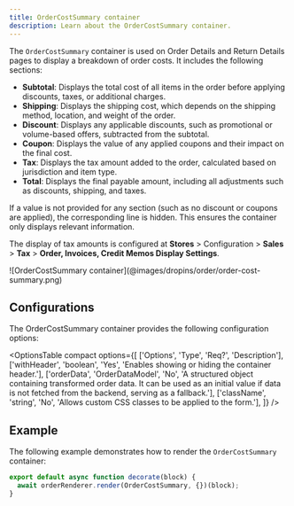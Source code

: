 ```yaml
---
title: OrderCostSummary container
description: Learn about the OrderCostSummary container.
---
```



The `OrderCostSummary` container is used on Order Details and Return Details pages to display a breakdown of order costs. It includes the following sections:

- **Subtotal**: Displays the total cost of all items in the order before applying discounts, taxes, or additional charges.
- **Shipping**: Displays the shipping cost, which depends on the shipping method, location, and weight of the order.
- **Discount**: Displays any applicable discounts, such as promotional or volume-based offers, subtracted from the subtotal.
- **Coupon**: Displays the value of any applied coupons and their impact on the final cost.
- **Tax**: Displays the tax amount added to the order, calculated based on jurisdiction and item type.
- **Total**: Displays the final payable amount, including all adjustments such as discounts, shipping, and taxes.

If a value is not provided for any section (such as no discount or coupons are applied), the corresponding line is hidden. This ensures the container only displays relevant information.

The display of tax amounts is configured at **Stores** > Configuration > **Sales** > **Tax** > **Order, Invoices, Credit Memos Display Settings**.

<Diagram caption="OrderCostSummary container">
  ![OrderCostSummary  container](@images/dropins/order/order-cost-summary.png)
</Diagram>

## Configurations

The OrderCostSummary container provides the following configuration options:

<OptionsTable
compact
    options={[
        ['Options', 'Type', 'Req?', 'Description'],
        ['withHeader', 'boolean', 'Yes', 'Enables showing or hiding the container header.'],
        ['orderData', 'OrderDataModel', 'No', 'A structured object containing transformed order data. It can be used as an initial value if data is not fetched from the backend, serving as a fallback.'],
        ['className', 'string', 'No', 'Allows custom CSS classes to be applied to the form.'],
    ]}
/>

## Example

The following example demonstrates how to render the `OrderCostSummary` container:

```javascript
export default async function decorate(block) {
  await orderRenderer.render(OrderCostSummary, {})(block);
}
```
